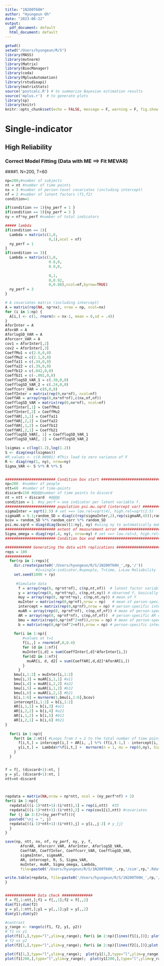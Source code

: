 ```yaml
---
title: "1N200T60H"
author: "Hyungeun Oh"
date: "2023-06-22"
output:
  pdf_document: default
  html_document: default
---
```

```r
getwd()
setwd("/Users/hyungeun/R/S")
library(MASS)
library(mvtnorm)
library(Matrix)
library(BiocManager)
library(coda)   
library(MplusAutomation)
library(rstudioapi)
library(matrixStats)
source('postcalc.R') # to summarize Bayesian estimation results
source('mplus.r')  # to generate plots
library(sp)
library(knitr)
knitr::opts_chunk$set(echo = FALSE, message = F, warning = F, fig.show = 'hold', out.width = '50%')
```

# Single-indicator
## High Reliability ############################################################
### Correct Model Fitting (Data with ME ==> Fit MEVAR) #########################
####1. N=200, T=60
```r
np=200;#number of subjects
nt = nt #number of time points
nx = 3 #number of person-level covariates (including intercept)
nf = 2 #number of latent factors (f1,f2)
condition=1

if(condition == 1){ny_perf = 1 }
if(condition == 3){ny_perf = 3 }
ny = nf*ny_perf #number of total indicators

##### lambda
if(condition == 1){
  Lambda = matrix(c(1,0,
                    0,1),ncol = nf)
  ny_perf = 1
}
if(condition == 3){
  Lambda = matrix(c(1,0,
                    0.8,0,
                    0.9,0,
                    
                    0,1,
                    0,0.92,
                    0,0.88),ncol=nf,byrow=TRUE)
  ny_perf = 3
}

# A covariates matrix (including intercept)
A = matrix(rep(NA, np*nx), nrow = np, ncol=nx)
for (i in 1:np) {
  A[i,] <- c(1, rnorm(n = nx-1, mean = 0,sd = .4)) 
}
AforInter = A
AforAR = A
AforlogSD_VAR = A
Aforcorr_VAR = A
cov1 = AforInter[,2] 
cov2 = AforInter[,3]
CoeffMu1 = c(2.6,0,0) 
CoeffMu2 = c(2.1,0,0) 
Coeffa11 = c(.34,0,0)   
Coeffa22 = c(.39,0,0) 
Coeffb12 = c(.042,0,0) 
Coeffb21 = c(-.002,0,0) 
CoefflogSD_VAR_1 = c(.30,0,0) 
CoefflogSD_VAR_2 = c(.24,0,0) 
Coeffcorr_VAR = c(0,0,0)   
CoeffInter = matrix(rep(0,nx*nf), ncol=nf)  
CoeffAR = array(rep(0,nx*nf*nf),c(nx,nf,nf))  
CoefflogSD_VAR = matrix(rep(0,nx*nf), ncol=nf)
CoeffInter[,1] = CoeffMu1
CoeffInter[,2] = CoeffMu2
CoeffAR[,1,1] = Coeffa11 
CoeffAR[,2,2] = Coeffa22
CoeffAR[,1,2] = Coeffb12
CoeffAR[,2,1] = Coeffb21
CoefflogSD_VAR[, 1] = CoefflogSD_VAR_1
CoefflogSD_VAR[, 2] = CoefflogSD_VAR_2

lsigmas = c(log(1.2),log(1.2)) 
S <- diag(exp(lsigmas)) 
#R_values <- c(0.00001) #This lead to zero variance of F
R <- diag(rep(1, ny), nrow=ny) 
Sigma_VAR <- S %*% R %*% S


####################### Condition box start ####################################
np=200  #number of people 
ntt=60  #number of time-points
discard=150 #@@@@number of time points to discard
nt = ntt + discard  #@@@@
condition = 1  #ny_perf = one indicator per latent variable f.
####################### population psi.mu.sqrd (intercept var) #################
sigmaInter = sqrt(2.5) # set ==> low.rel=sqrt(4), high.rel=sqrt(2.5)
sigmaAR = 0.1;random_SD = diag(c(rep(sigmaInter,2),rep(sigmaAR,4)));random_corr = diag(1,6)
bcov = random_SD %*% random_corr %*% random_SD
psi.mu.sqrd = diag(diag(bcov)[1:ny], ny) #using ny to automatically make the dimension
####################### extent of measurement error ############################
Sigma_omega = diag(rep(.4, ny), nrow=ny) # set ==> low.rel=3, high.rel=.4
####################### Condition box end ######################################

```
                             

```r
############ Generating the data with replications #############################
reps = 100
############
  for(rp in 1:reps){
    dir.create(paste0('/Users/hyungeun/R/S/1N200T60H_',rp,'/')) 
              #1=single-indicator,N=people, T=time, L=Low Reliability
    set.seed(1000 + rp)
    
     #Simulate data
      f = array(rep(0, np*nt*nf), c(np,nt,nf))  # latent factor variable
      y = array(rep(0, np*nt*ny), c(np,nt,ny)) # observed Y, basically Y + measurement errors
      muy = array(rep(0, np*nt*ny), c(np,nt,ny)) # mean of Y
      muInter = matrix(rep(0,np*nf),nrow = np)   # mean of person-specific intercepts
      intercept = matrix(rep(0,np*nf),nrow = np) # person-specific intercepts
      muAR = array(rep(0, np*nf*nf), c(np,nf,nf)) # mean of person-specific AR coeff
      AR = array(rep(0, np*nf*nf), c(np,nf,nf))  # person-specific AR coeff
      bmu = matrix(rep(0,np*(nf^2+nf)),nrow = np) # mean of person-specific intercepts & CR
      b = matrix(rep(0,np*(nf^2+nf)),nrow = np) # person-specific intercepts & CR coeff
      
    for(i in 1:np){
        #values at t=1
        f[i,,] = rnorm(nf,0,0.4) 
        for (d in 1:nf){
        muInter[i,d] = sum(CoeffInter[,d]*AforInter[i,])
        for(d2 in 1:nf){
          muAR[i, d, d2] = sum(CoeffAR[,d,d2]*AforAR[i,])
        }
      }
    bmu[i,1:2] = muInter[i,1:2]
    bmu[i,3] = muAR[i,1,1] #a11
    bmu[i,4] = muAR[i,2,2] #a22
    bmu[i,5] = muAR[i,1,2] #b12
    bmu[i,6] = muAR[i,2,1] #b21
    b[i,1:6] = mvrnorm(1,bmu[i,1:6],bcov)
    intercept[i,1:2] = b[i,1:2]
    AR[i,1,1] = b[i,3] #a11
    AR[i,2,2] = b[i,4] #a22
    AR[i,1,2] = b[i,5] #b12
    AR[i,2,1] = b[i,6] #b21
}
  
  for(i in 1:np){
    for(t in 2:nt){ #Loops from t = 2 to the total number of time points T
      f[i,t,] = intercept[i,] + AR[i, ,] %*% (f[i,t-1,] - intercept[i,]) + mvrnorm(n = 1, mu =rep(0,nf), Sigma = Sigma_VAR)
      y[i,t,] =  Lambda%*%f[i,t,] +  mvrnorm(n = 1, mu = rep(0,ny), Sigma = Sigma_omega)
    }
  } 


f = f[, (discard+1):nt, ]
y = y[, (discard+1):nt, ]
ntt=nt-discard


      
repdata = matrix(NA,nrow = np*ntt, ncol = (ny_perf*nf) + 2)
for(i in 1:np){
  repdata[((i-1)*ntt+1):(i*ntt),1] = rep(i,ntt)  #ID 
  repdata[((i-1)*ntt+1):(i*ntt),2] = rep(cov1[i],ntt) #covariates
  for (j in 3:(2+(ny_perf*nf))){
  paste0("\nj = ", j)
  repdata[((i-1)*ntt+1):(i*ntt),j] = y[i,,j-2] # y_{j}
  }
}

save(np, ntt, nx, nf, ny_perf, ny, y, f,
       AforAR, Aforcorr_VAR, AforInter, AforlogSD_VAR,
       CoeffAR, CoeffInter, Coeffcorr_VAR, CoefflogSD_VAR,
       sigmaInter, sigmaAR,
       AR, intercept, R, S, Sigma_VAR, 
       muInter, muAR, Sigma_omega, Lambda,
       file=paste0('/Users/hyungeun/R/S/1N200T60H_',rp,'/sim',rp,".Rdata"))

write.table(repdata, file=paste0('/Users/hyungeun/R/S/1N200T60H_',rp,'/sim',rp,".dat"), row.names = FALSE, col.names = FALSE, sep = "\t")
}


############## Data check ##############
f = f[,1:ntt,];f1 = f[,,1];f2 = f[,,2]
dim(f1);dim(f2)
y = y[,1:ntt,];y1 = y[,,1];y2 = y[,,2]
dim(y1);dim(y2)

#contrast
y_range <- range(c(f1, f2, y1, y2)) 
# f1 vs y1
plot(f1[1,],type="l",ylim=y_range); for(i in 2:np){lines(f1[i,])}; plot(y1[1,],type="l",ylim=y_range); for(i in 2:np){lines(y1[i,])}
# f2 vs y2
plot(f2[1,],type="l",ylim=y_range); for(i in 2:np){lines(f2[i,])};plot(y2[1,],type="l",ylim=y_range); for(i in 2:np){lines(y2[i,])}

plot(f1[1,],type="l",ylim=y_range);  plot(y1[1,],type="l",ylim=y_range); #1st person
plot(f1[200,],type="l",ylim=y_range);  plot(y1[200,],type="l",ylim=y_range); #200th person
```

